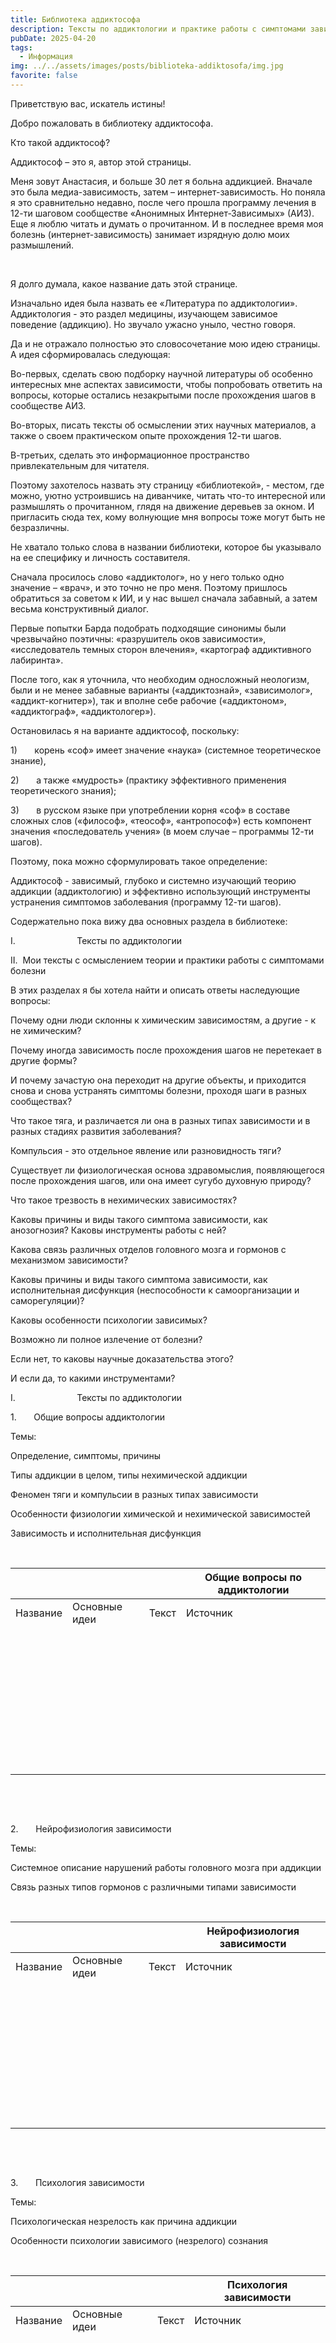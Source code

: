 ```yaml
---
title: Библиотека аддиктософа
description: Тексты по аддиктологии и практике работы с симптомами зависимости
pubDate: 2025-04-20
tags:
  - Информация
img: ../../assets/images/posts/biblioteka-addiktosofa/img.jpg
favorite: false
---
```

Приветствую вас, искатель истины!

Добро пожаловать в библиотеку аддиктософа.

Кто такой аддиктософ?

Аддиктософ – это я, автор этой страницы.

Меня зовут Анастасия, и больше 30 лет я больна аддикцией. Вначале это была медиа-зависимость, затем – интернет-зависимость. Но поняла я это сравнительно недавно, после чего прошла программу лечения в 12-ти шаговом сообществе «Анонимных Интернет-Зависимых» (АИЗ). Еще я люблю читать и думать о прочитанном. И в последнее время моя болезнь (интернет-зависимость) занимает изрядную долю моих размышлений.

 

Я долго думала, какое название дать этой странице.

Изначально идея была назвать ее «Литература по аддиктологии». Аддиктология - это раздел медицины, изучающем зависимое поведение (аддикцию). Но звучало ужасно уныло, честно говоря.

Да и не отражало полностью это словосочетание мою идею страницы. А идея сформировалась следующая:

Во-первых, сделать свою подборку научной литературы об особенно интересных мне аспектах зависимости, чтобы попробовать ответить на вопросы, которые остались незакрытыми после прохождения шагов в сообществе АИЗ.

Во-вторых, писать тексты об осмыслении этих научных материалов, а также о своем практическом опыте прохождения 12-ти шагов.

В-третьих, сделать это информационное пространство привлекательным для читателя.

Поэтому захотелось назвать эту страницу «библиотекой», - местом, где можно, уютно устроившись на диванчике, читать что-то интересной или размышлять о прочитанном, глядя на движение деревьев за окном. И пригласить сюда тех, кому волнующие мня вопросы тоже могут быть не безразличны.

Не хватало только слова в названии библиотеки, которое бы указывало на ее специфику и личность составителя.

Сначала просилось слово «аддиктолог», но у него только одно значение – «врач», и это точно не про меня. Поэтому пришлось обратиться за советом к ИИ, и у нас вышел сначала забавный, а затем весьма конструктивный диалог.

Первые попытки Барда подобрать подходящие синонимы были чрезвычайно поэтичны: «разрушитель оков зависимости», «исследователь темных сторон влечения», «картограф аддиктивного лабиринта».

После того, как я уточнила, что необходим односложный неологизм, были и не менее забавные варианты («аддиктознай», «зависимолог», «аддикт-когнитер»), так и вполне себе рабочие («аддиктоном», «аддиктограф», «аддиктологер»).

Остановилась я на варианте аддиктософ, поскольку:

1\)       корень «соф» имеет значение «наука» (системное теоретическое знание),

2\)       а также «мудрость» (практику эффективного применения теоретического знания);

3\)       в русском языке при употреблении корня «соф» в составе сложных слов («философ», «теософ», «антропософ») есть компонент значения «последователь учения» (в моем случае – программы 12-ти шагов).

Поэтому, пока можно сформулировать такое определение:

Аддиктосо́ф - зависимый, глубоко и системно изучающий теорию аддикции (аддиктологию) и эффективно использующий инструменты устранения симптомов заболевания (программу 12-ти шагов).

Содержательно пока вижу два основных раздела в библиотеке:

I.                         Тексты по аддиктологии

II.  Мои тексты с осмыслением теории и практики работы с симптомами болезни

В этих разделах я бы хотела найти и описать ответы наследующие вопросы:

Почему одни люди склонны к химическим зависимостям, а другие - к не химическим?

Почему иногда зависимость после прохождения шагов не перетекает в другие формы?

И почему зачастую она переходит на другие объекты, и приходится снова и снова устранять симптомы болезни, проходя шаги в разных сообществах?

Что такое тяга, и различается ли она в разных типах зависимости и в разных стадиях развития заболевания?

Компульсия - это отдельное явление или разновидность тяги?

Существует ли физиологическая основа здравомыслия, появляющегося после прохождения шагов, или она имеет сугубо духовную природу?

Что такое трезвость в нехимических зависимостях?

Каковы причины и виды такого симптома зависимости, как анозогнозия? Каковы инструменты работы с ней?

Какова связь различных отделов головного мозга и гормонов с механизмом зависимости?

Каковы причины и виды такого симптома зависимости, как исполнительная дисфункция (неспособности к самоорганизации и саморегуляции)?

Каковы особенности психологии зависимых?

Возможно ли полное излечение от болезни?

Если нет, то каковы научные доказательства этого?

И если да, то какими инструментами?

I.                         Тексты по аддиктологии

1.       Общие вопросы аддиктологии

Темы:

Определение, симптомы, причины

Типы аддикции в целом, типы нехимической аддикции

Феномен тяги и компульсии в разных типах зависимости

Особенности физиологии химической и нехимической зависимостей

Зависимость и исполнительная дисфункция

 

|          |               |       | Общие вопросы по аддиктологии |
| -------- | ------------- | ----- | ----------------------------- |
| Название | Основные идеи | Текст | Источник                      |
|          |               |       |                               |
|          |               |       |                               |
|          |               |       |                               |
|          |               |       |                               |
|          |               |       |                               |
|          |               |       |                               |
|          |               |       |                               |
|          |               |       |                               |
|          |               |       |                               |

 

 

2.       Нейрофизиология зависимости

Темы:

Системное описание нарушений работы головного мозга при аддикции

Связь разных типов гормонов с различными типами зависимости

 

|          |               |       | Нейрофизиология зависимости |
| -------- | ------------- | ----- | --------------------------- |
| Название | Основные идеи | Текст | Источник                    |
|          |               |       |                             |
|          |               |       |                             |
|          |               |       |                             |
|          |               |       |                             |
|          |               |       |                             |
|          |               |       |                             |
|          |               |       |                             |
|          |               |       |                             |
|          |               |       |                             |

 

 

3.       Психология зависимости

Темы:

Психологическая незрелость как причина аддикции

Особенности психологии зависимого (незрелого) сознания

 

|          |               |       | Психология зависимости |
| -------- | ------------- | ----- | ---------------------- |
| Название | Основные идеи | Текст | Источник               |
|          |               |       |                        |
|          |               |       |                        |
|          |               |       |                        |
|          |               |       |                        |
|          |               |       |                        |
|          |               |       |                        |
|          |               |       |                        |
|          |               |       |                        |
|          |               |       |                        |

 

II.  Мои тексты с осмыслением теории и практики работы с симптомами болезни

| Название | Основные идеи | Текст |
| -------- | ------------- | ----- |
|          |               |       |
|          |               |       |
|          |               |       |
|          |               |       |
|          |               |       |
|          |               |       |
|          |               |       |
|          |               |       |
|          |               |       |

 
